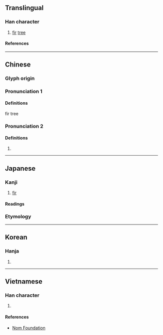 {{also|枞}}
{{character info}}
==Translingual==

===Han character===
{{Han char|rn=75|rad=木|as=11|sn=15|four=48981|canj=DHOO|ids=⿰木從}}

# [[fir]] [[tree]]

====References====
{{Han ref|kx=0549.050|dkj=15404|dj=0937.040|hdz=21281.050|uh=6A05}}

----

==Chinese==
{{zh-forms|s=枞}}

===Glyph origin===
{{Han etym}}

===Pronunciation 1===
{{zh-pron
|m=cōng
|c=cung1
|mc=y
|oc=y
|ma=
|cat=n
}}

====Definitions====
{{zh-hanzi}}

fir tree

===Pronunciation 2===
{{zh-pron
|m=zōng
|cat=
}}

====Definitions====
{{zh-hanzi}}

# {{zh-used in|樅陽/枞阳}}

----

==Japanese==

===Kanji===
{{ja-kanji|grade=|rs=木11}}

# [[fir]]

====Readings====
{{ja-readings
|on=しょう
|kun=もみ-
}}

===Etymology===
{{ja-kanjitab|もみ|yomi=k}}
{{ja-see|もみ}}

----

==Korean==

===Hanja===
{{ko-hanja|종}}

# {{rfdef|ko|sort=木11}}

----

==Vietnamese==

===Han character===
{{vi-readings|rs=木11|reading=tung}}

# {{rfdef|vi|sort=木11}}

====References====
* [http://nomfoundation.org/common/nom_details.php?codepoint=6a05 Nom Foundation]